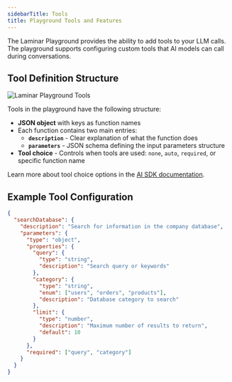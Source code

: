 ```yaml
---
sidebarTitle: Tools
title: Playground Tools and Features
---
```


The Laminar Playground provides the ability to add tools to your LLM calls. The playground supports configuring custom tools that AI models can call during conversations.

## Tool Definition Structure

<div style={{ borderRadius: '8px', overflow: 'hidden' }}>
    <img src="/images/playground/tools.png" alt="Laminar Playground Tools" style={{ margin: '0px' }}/>
</div>

Tools in the playground have the following structure:

- **JSON object** with keys as function names
- Each function contains two main entries:
  - **`description`** - Clear explanation of what the function does
  - **`parameters`** - JSON schema defining the input parameters structure
- **Tool choice** - Controls when tools are used: `none`, `auto`, `required`, or specific function name

Learn more about tool choice options in the [AI SDK documentation](https://ai-sdk.dev/docs/ai-sdk-core/tools-and-tool-calling#tool-choice).

## Example Tool Configuration

```json
{
  "searchDatabase": {
    "description": "Search for information in the company database",
    "parameters": {
      "type": "object",
      "properties": {
        "query": {
          "type": "string",
          "description": "Search query or keywords"
        },
        "category": {
          "type": "string",
          "enum": ["users", "orders", "products"],
          "description": "Database category to search"
        },
        "limit": {
          "type": "number",
          "description": "Maximum number of results to return",
          "default": 10
        }
      },
      "required": ["query", "category"]
    }
  }
}
```